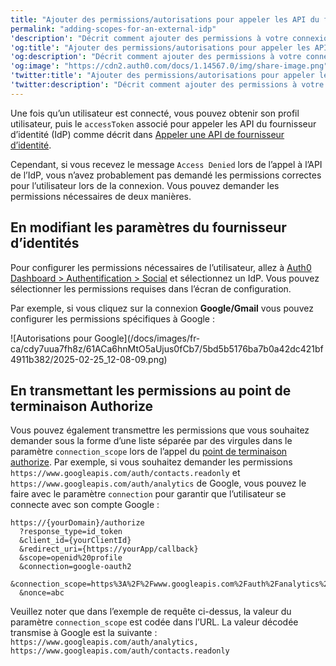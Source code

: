 ```yaml
---
title: "Ajouter des permissions/autorisations pour appeler les API du fournisseur d’identité"
permalink: "adding-scopes-for-an-external-idp"
'description': "Décrit comment ajouter des permissions à votre connexion IdP."
'og:title': "Ajouter des permissions/autorisations pour appeler les API du fournisseur d’identité"
'og:description': "Décrit comment ajouter des permissions à votre connexion IdP."
'og:image': "https://cdn2.auth0.com/docs/1.14567.0/img/share-image.png"
'twitter:title': "Ajouter des permissions/autorisations pour appeler les API du fournisseur d’identité"
'twitter:description': "Décrit comment ajouter des permissions à votre connexion IdP."
---
```


Une fois qu’un utilisateur est connecté, vous pouvez obtenir son profil utilisateur, puis le `accessToken` associé pour appeler les API du fournisseur d’identité (<Tooltip href="/docs/docs/fr-ca/glossary?term=idp" tip="Fournisseur d’identité (IdP)
Service de stockage et de gestion des identités numériques." cta="Voir le glossaire">IdP</Tooltip>) comme décrit dans [Appeler une API de fournisseur d’identité](/docs/docs/fr-ca/authenticate/identity-providers/calling-an-external-idp-api).

Cependant, si vous recevez le message `Access Denied` lors de l’appel à l’API de l’IdP, vous n’avez probablement pas demandé les permissions correctes pour l’utilisateur lors de la connexion. Vous pouvez demander les permissions nécessaires de deux manières.

## En modifiant les paramètres du fournisseur d’identités

Pour configurer les permissions nécessaires de l’utilisateur, allez à [Auth0 Dashboard > Authentification > Social](https://manage.auth0.com/#/connections/social) et sélectionnez un IdP. Vous pouvez sélectionner les permissions requises dans l’écran de configuration.

Par exemple, si vous cliquez sur la connexion **Google/Gmail** vous pouvez configurer les permissions spécifiques à Google :

<Frame>![Autorisations pour Google](/docs/images/fr-ca/cdy7uua7fh8z/61ACa6hnMtO5aUjus0fCb7/5bd5b5176ba7b0a42dc421bf4911b382/2025-02-25_12-08-09.png)</Frame>

## En transmettant les permissions au point de terminaison Authorize

Vous pouvez également transmettre les permissions que vous souhaitez demander sous la forme d’une liste séparée par des virgules dans le paramètre `connection_scope` lors de l’appel du [point de terminaison authorize](/docs/docs/fr-ca/api/authentication#login). Par exemple, si vous souhaitez demander les permissions `https://www.googleapis.com/auth/contacts.readonly` et `https://www.googleapis.com/auth/analytics` de Google, vous pouvez le faire avec le paramètre `connection` pour garantir que l’utilisateur se connecte avec son compte Google :

``` lines
https://{yourDomain}/authorize
  ?response_type=id_token
  &client_id={yourClientId}
  &redirect_uri={https://yourApp/callback}
  &scope=openid%20profile
  &connection=google-oauth2
  &connection_scope=https%3A%2F%2Fwww.googleapis.com%2Fauth%2Fanalytics%2Chttps%3A%2F%2Fwww.googleapis.com%2Fauth%2Fcontacts.readonly
  &nonce=abc
```

<Callout icon="file-lines" color="#0EA5E9" iconType="regular">

Veuillez noter que dans l’exemple de requête ci-dessus, la valeur du paramètre `connection_scope` est codée dans l’URL. La valeur décodée transmise à Google est la suivante : `https://www.googleapis.com/auth/analytics, https://www.googleapis.com/auth/contacts.readonly`

</Callout>

